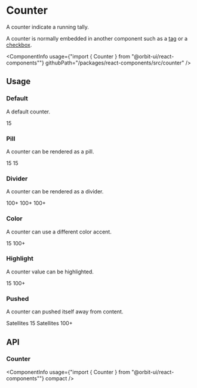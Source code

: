 
<Meta
    title="Components/Counter"
    id="counter"
/>

# Counter

<Tagline>A counter indicate a running tally.</Tagline>

A counter is normally embedded in another component such as a [tag](?path=/docs/tag--default-story) or a [checkbox](?path=/docs/checkbox--default-story).

<ComponentInfo
    usage={"import { Counter } from \"@orbit-ui/react-components\""}
    githubPath="/packages/react-components/src/counter"
/>

## Usage

### Default

A default counter.

<Preview>
    <Story name="default">
        <Counter>15</Counter>
    </Story>
</Preview>

### Pill

A counter can be rendered as a pill.

<Preview>
    <Story name="pill">
        <Inline verticalAlign="center">
            <Counter size="sm">15</Counter>
            <Counter>15</Counter>
        </Inline>
    </Story>
</Preview>

### Divider

A counter can be rendered as a divider.

<Preview>
    <Story name="divider">
        <Inline verticalAlign="end">
            <Counter size="sm" variant="divider">100+</Counter>
            <Counter variant="divider">100+</Counter>
            <Text size="lg">
                <Counter size="inherit" variant="divider">100+</Counter>
            </Text>
        </Inline>
    </Story>
</Preview>

### Color

A counter can use a different color accent.

<Preview>
    <Story name="color">
        <Inline verticalAlign="center">
            <Counter color="light">15</Counter>
            <Counter color="light" variant="divider">100+</Counter>
        </Inline>
    </Story>
</Preview>

### Highlight

A counter value can be highlighted.

<Preview>
    <Story name="highlight">
        <Inline verticalAlign="center">
            <Counter highlight color="light">15</Counter>
            <Counter highlight color="light" variant="divider">100+</Counter>
        </Inline>
    </Story>
</Preview>

### Pushed

A counter can pushed itself away from content.

<Preview>
    <Story name="pushed">
        <Inline verticalAlign="center">
            <Box className="flex">
                Satellites <Counter pushed color="light">15</Counter>
            </Box>
            <Box className="flex">
                Satellites <Counter pushed color="light" variant="divider">100+</Counter>
            </Box>
        </Inline>
    </Story>
</Preview>

## API

### Counter

<ComponentInfo
    usage={"import { Counter } from \"@orbit-ui/react-components\""}
    compact
/>

<ArgsTable of={InnerCounter} />

